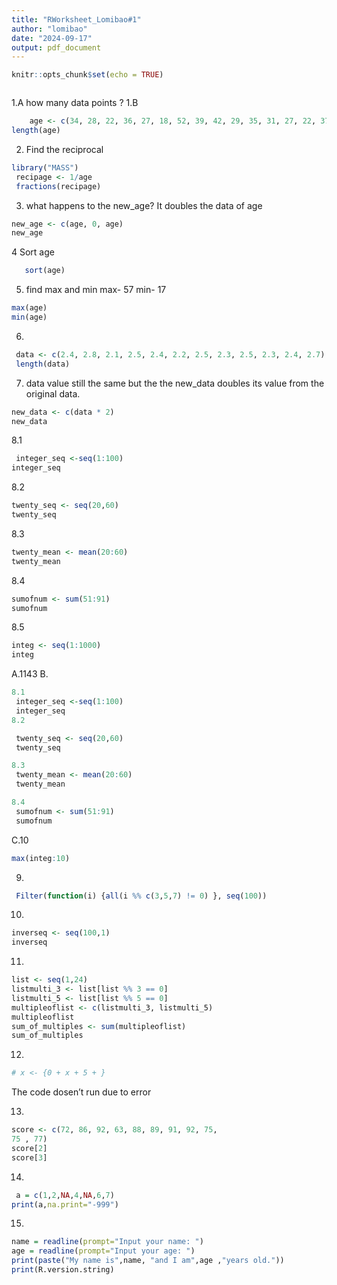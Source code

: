 ```yaml
---
title: "RWorksheet_Lomibao#1"
author: "lomibao"
date: "2024-09-17"
output: pdf_document
---
```


```r
knitr::opts_chunk$set(echo = TRUE)
```
```r
     

```
1.A how many data points ?
1.B
```r
    age <- c(34, 28, 22, 36, 27, 18, 52, 39, 42, 29, 35, 31, 27, 22, 37, 34, 19, 20, 57, 49, 50, 37, 46, 25, 17, 37, 42, 53, 41, 51, 35, 25, 33, 41)
length(age)

```
2. Find the reciprocal
```r
library("MASS")
 recipage <- 1/age
 fractions(recipage)

```
  3. what happens to the new_age?
  It doubles the data of age
```r
new_age <- c(age, 0, age)
new_age
```
  4 Sort age
```r
   sort(age)

```
 5. find max and min 
  max- 57
  min- 17
```r
max(age)
min(age)

```
  6.
```r
 data <- c(2.4, 2.8, 2.1, 2.5, 2.4, 2.2, 2.5, 2.3, 2.5, 2.3, 2.4, 2.7)
 length(data)
```
  7.
  data value still the same but the the new_data doubles its value from the original data.
```r
new_data <- c(data * 2)
new_data
```
  
  
 8.1
```r
 integer_seq <-seq(1:100)
integer_seq
```
 
 8.2
```r
twenty_seq <- seq(20,60)
twenty_seq

```
  8.3
```r
twenty_mean <- mean(20:60)
twenty_mean
```
  8.4
```r
sumofnum <- sum(51:91)
sumofnum
```
  8.5
```r
integ <- seq(1:1000)
integ
```
  A.1143
  B.
```r
8.1
 integer_seq <-seq(1:100)
 integer_seq
8.2

 twenty_seq <- seq(20,60)
 twenty_seq

8.3
 twenty_mean <- mean(20:60)
 twenty_mean

8.4
 sumofnum <- sum(51:91)
 sumofnum
```
  C.10
```r
max(integ:10)
```
  9.
```r
 Filter(function(i) {all(i %% c(3,5,7) != 0) }, seq(100))
```
  10.
```r
inverseq <- seq(100,1)
inverseq 
```
11.
```r
list <- seq(1,24)
listmulti_3 <- list[list %% 3 == 0]
listmulti_5 <- list[list %% 5 == 0]
multipleoflist <- c(listmulti_3, listmulti_5)
multipleoflist
sum_of_multiples <- sum(multipleoflist)
sum_of_multiples
```
12.
```r
# x <- {0 + x + 5 + }
```
  The code dosen't run due to error
  
13.
```r
score <- c(72, 86, 92, 63, 88, 89, 91, 92, 75,
75 , 77)
score[2]
score[3]
```
14.
```r
 a = c(1,2,NA,4,NA,6,7)
print(a,na.print="-999")
```
15.
```r
name = readline(prompt="Input your name: ")
age = readline(prompt="Input your age: ")
print(paste("My name is",name, "and I am",age ,"years old."))
print(R.version.string)
```

